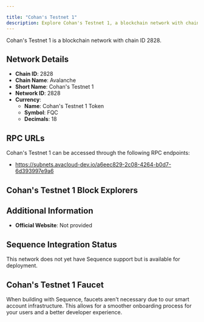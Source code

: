 ```yaml
---

title: "Cohan's Testnet 1"
description: Explore Cohan's Testnet 1, a blockchain network with chain ID 2828. Learn about its native currency, Cohan's Testnet 1 Token, and how to interact with the network.
---
```




Cohan's Testnet 1 is a blockchain network with chain ID 2828.

## Network Details

- **Chain ID**: 2828
- **Chain Name**: Avalanche
- **Short Name**: Cohan's Testnet 1
- **Network ID**: 2828
- **Currency**: 
  - **Name**: Cohan's Testnet 1 Token
  - **Symbol**: FQC
  - **Decimals**: 18

## RPC URLs

Cohan's Testnet 1 can be accessed through the following RPC endpoints:

- https://subnets.avacloud-dev.io/a6eec829-2c08-4264-b0d7-6d393997e9a6

## Cohan's Testnet 1 Block Explorers



## Additional Information

- **Official Website**: Not provided

## Sequence Integration Status

This network does not yet have Sequence support but is available for deployment.

## Cohan's Testnet 1 Faucet

When building with Sequence, faucets aren't necessary due to our smart account infrastructure. This allows for a smoother onboarding process for your users and a better developer experience.
